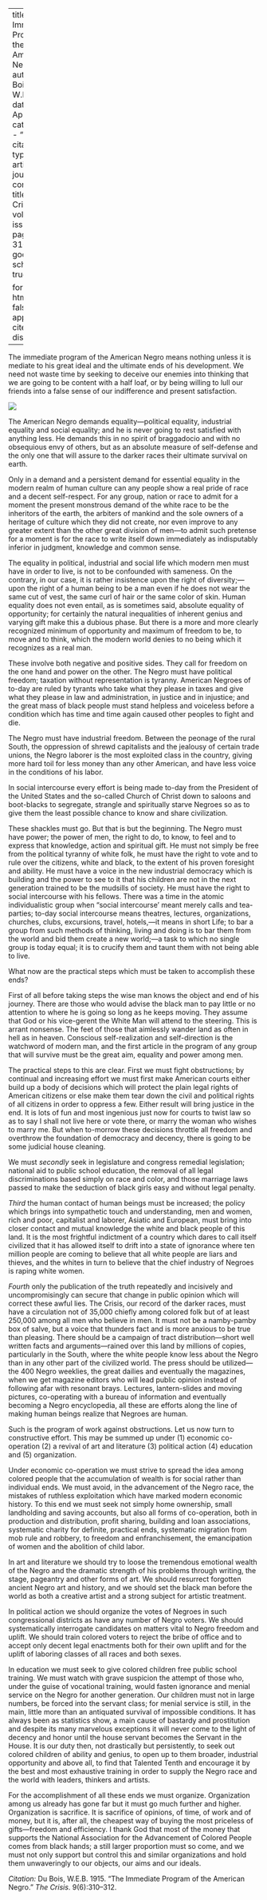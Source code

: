 
---
title: 'The Immediate Program of the  American Negro'
author: Du Bois, W.E.B.
date: Apr. 1915
categories: 
  - ""
citation: 
  type: article-journal
  container-title: The Crisis
  volume: 9
  issue: 6
  page: 310-312
google-scholar: true

format:
  html:
    toc: false
    appendix-cite-as: display
---


The immediate program of the American Negro means nothing unless it is mediate to his great ideal and the ultimate ends of his development. We need not waste time by seeking to deceive our enemies into thinking that we are going to be content with a half loaf, or by being willing to lull our friends into a false sense of our indifference and present satisfaction.

![](../../../Images/rise.png)

The American Negro demands equality---political equality, industrial equality and social equality; and he is never going to rest satisfied with anything less. He demands this in no spirit of braggadocio and with no obsequious envy of others, but as an absolute measure of self-defense and the only one that will assure to the darker races their ultimate survival on earth.

Only in a demand and a persistent demand for essential equality in the modern realm of human culture can any people show a real pride of race and a decent self-respect. For any group, nation or race to admit for a moment the present monstrous demand of the white race to be the inheritors of the earth, the arbiters of mankind and the sole owners of a heritage of culture which they did not create, nor even improve to any greater extent than the other great division of men---to admit such pretense for a moment is for the race to write itself down immediately as indisputably inferior in judgment, knowledge and common sense.

The equality in political, industrial and social life which modern men must have in order to live, is not to be confounded with sameness. On the contrary, in our case, it is rather insistence upon the right of diversity;---upon the right of a human being to be a man even if he does not wear the same cut of vest, the same curl of hair or the same color of skin. Human equality does not even entail, as is sometimes said, absolute equality of opportunity; for certainly the natural inequalities of inherent genius and varying gift make this a dubious phase. But there is a more and more clearly recognized minimum of opportunity and maximum of freedom to be, to move and to think, which the modern world denies to no being which it recognizes as a real man.

These involve both negative and positive sides. They call for freedom on the one hand and power on the other. The Negro must have political freedom; taxation without representation is tyranny. American Negroes of to-day are ruled by tyrants who take what they please in taxes and give what they please in law and administration, in justice and in injustice; and the great mass of black people must stand helpless and voiceless before a condition which has time and time again caused other peoples to fight and die.

The Negro must have industrial freedom. Between the peonage of the rural South, the oppression of shrewd capitalists and the jealousy of certain trade unions, the Negro laborer is the most exploited class in the country, giving more hard toil for less money than any other American, and have less voice in the conditions of his labor.

In social intercourse every effort is being made to-day from the President of the United States and the so-called Church of Christ down to saloons and boot-blacks to segregate, strangle and spiritually starve Negroes so as to give them the least possible chance to know and share civilization.

These shackles must go. But that is but the beginning. The Negro must have power; the power of men, the right to do, to know, to feel and to express that knowledge, action and spiritual gift. He must not simply be free from the political tyranny of white folk, he must have the right to vote and to rule over the citizens, white and black, to the extent of his proven foresight and ability. He must have a voice in the new industrial democracy which is building and the power to see to it that his children are not in the next generation trained to be the mudsills of society. He must have the right to social intercourse with his fellows. There was a time in the atomic individualistic group when "social intercourse' meant merely calls and tea-parties; to-day social intercourse means theatres, lectures, organizations, churches, clubs, excursions, travel, hotels,---it means in short Life; to bar a group from such methods of thinking, living and doing is to bar them from the world and bid them create a new world;---a task to which no single group is today equal; it is to crucify them and taunt them with not being able to live.

What now are the practical steps which must be taken to accomplish these ends?

First of all before taking steps the wise man knows the object and end of his journey. There are those who would advise the black man to pay little or no attention to where he is going so long as he keeps moving. They assume that God or his vice-gerent the White Man will attend to the steering. This is arrant nonsense. The feet of those that  aimlessly wander land as often in hell as in heaven. Conscious self-realization and self-direction is the watchword of modern man, and the first article in the program of any group that will survive must be the great aim, equality and power among men.

The practical steps to this are clear. First we must fight obstructions; by continual and increasing effort we must first make American courts either build up a body of decisions which will protect the plain legal rights of American citizens or else make them tear down the civil and political rights of all citizens in order to oppress a few. Either result will bring justice in the end. It is lots of fun and most ingenious just now for courts to twist law so as to say I shall not live here or vote there, or marry the woman who wishes to marry me. But when to-morrow these decisions throttle all freedom and overthrow the foundation of democracy and decency, there is going to be some judicial house cleaning.

We must *secondly* seek in legislature and congress remedial legislation; national aid to public school education, the removal of all legal discriminations based simply on race and color, and those marriage laws passed to make the seduction of black girls easy and without legal penalty.

*Third* the human contact of human beings must be increased; the policy which brings into sympathetic touch and understanding, men and women, rich and poor, capitalist and laborer, Asiatic and European, must bring into closer contact and mutual knowledge the white and black people of this land. It is the most frightful indictment of a country which dares to call itself civilized that it has allowed itself to drift into a state of ignorance where ten million people are coming to believe that all white people are liars and thieves, and the whites in turn to believe that the chief industry of Negroes is raping white women.

*Fourth* only the publication of the truth repeatedly and incisively and uncompromisingly can secure that change in public opinion which will correct these awful lies. <span class = "small-caps">The Crisis</span>, our record of the darker races, must have a circulation not of 35,000 chiefly among colored folk  but of at least 250,000 among all men who believe in men. It must not be a namby-pamby box of salve, but a voice that thunders fact and is more anxious to be true than pleasing. There should be a campaign of tract distribution---short well written facts and arguments---rained over this land by millions of copies, particularly in the South, where the white people know less about the Negro than in any other part of the civilized world. The press should be utilized---the 400 Negro weeklies, the great dailies and eventually the magazines, when we get magazine editors who will lead public opinion instead of following afar with resonant brays. Lectures, lantern-slides and moving pictures, co-operating with a bureau of information and eventually becoming a Negro encyclopedia, all these are efforts along the line of making human beings realize that Negroes are human.

Such is the program of work against obstructions. Let us now turn to constructive effort. This may be summed up under (1) economic co-operation (2) a revival of art and literature (3) political action (4) education and (5) organization.

Under economic co-operation we must strive to spread the idea among colored people that the accumulation of wealth is for social rather than individual ends. We must avoid, in the advancement of the Negro race, the mistakes of ruthless exploitation which have marked modern economic history. To this end we must seek not simply home ownership, small landholding and saving accounts, but also all forms of co-operation, both in production and distribution, profit sharing, building and loan associations, systematic charity for definite, practical ends, systematic migration from mob rule and robbery, to freedom and enfranchisement, the emancipation of women and the abolition of child labor.

In art and literature we should try to loose the tremendous emotional wealth of the Negro and the dramatic strength of his problems through writing, the stage, pageantry and other forms of art. We should resurrect forgotten ancient Negro art and history, and we should set the black man before the world as both a creative artist and a strong subject for artistic treatment.

In political action we should organize the votes of Negroes in such congressional districts as have any number of Negro voters. We should systematically interrogate candidates on matters vital to Negro freedom and uplift. We should train colored voters to reject the bribe of office and to accept only decent legal enactments both for their own uplift and for the uplift of laboring classes of all races and both sexes.

In education we must seek to give colored children free public school training. We must watch with grave suspicion the attempt of those who, under the guise of vocational training, would fasten ignorance and menial service on the Negro for another generation. Our children must not in large numbers, be forced into the servant class; for menial service is still, in the main, little more than an antiquated survival of impossible conditions. It has always been as statistics show, a main cause of bastardy and prostitution and despite its many marvelous exceptions it will never come to the light of decency and honor until the house servant becomes the Servant in the House. It is our duty then, not drastically but persistently, to seek out colored children of ability and genius, to open up to them broader, industrial opportunity and above all, to find that Talented Tenth and encourage it by the best and most exhaustive training in order to supply the Negro race and the world with leaders, thinkers and artists.

For the accomplishment of all these ends we must organize. Organization among us already has gone far but it must go much further and higher. Organization is sacrifice. It is sacrifice of opinions, of time, of work and of money, but it is, after all, the cheapest way of buying the most priceless of gifts---freedom and efficiency. I thank God that most of the money that supports the National Association for the Advancement of Colored People comes from black hands; a still larger proportion must so come, and we must not only support but control this and similar organizations and hold them unwaveringly to our objects, our aims and our ideals.

*Citation:* Du Bois, W.E.B. 1915. "The Immediate Program of the  American Negro." *The Crisis*. 9(6):310&ndash;312.